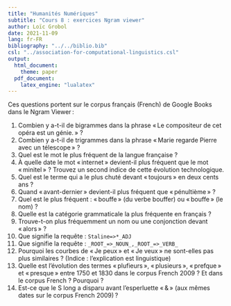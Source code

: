 ```yaml
---
title: "Humanités Numériques"
subtitle: "Cours 8 : exercices Ngram viewer"
author: Loïc Grobol
date: 2021-11-09
lang: fr-FR
bibliography: "../../biblio.bib"
csl: "../association-for-computational-linguistics.csl"
output:
  html_document:
    theme: paper
  pdf_document:
    latex_engine: "lualatex"
---
```


[comment]: <> "LTeX: language=fr"

Ces questions portent sur le corpus français (French) de Google Books dans le Ngram Viewer :

1. Combien y a-t-il de bigrammes dans la phrase « Le compositeur de cet opéra est un génie. » ?
2. Combien y a-t-il de trigrammes dans la phrase « Marie regarde Pierre avec un télescope » ?
3. Quel est le mot le plus fréquent de la langue française ?
4. À quelle date le mot « internet » devient-il plus fréquent que le mot « minitel » ? Trouvez un
   second indice de cette évolution technologique.
5. Quel est le terme qui a le plus chuté devant « toujours » en deux cents ans ?
6. Quand « avant-dernier » devient-il plus fréquent que « pénultième » ?
7. Quel est le plus fréquent : « bouffe » (du verbe bouffer) ou « bouffe » (le nom) ?
8. Quelle est la catégorie grammaticale la plus fréquente en français ?
9. Trouve-t-on plus fréquemment un nom ou une conjonction devant « alors » ?
10. Que signifie la requête : `Staline=>*_ADJ`
11. Que signifie la requête : `_ROOT_=>_NOUN_,_ROOT_=>_VERB_`
12. Pourquoi les courbes de « Je peux » et « Je veux » ne sont-elles pas plus similaires ? (Indice :
    l’explication est linguistique)
13. Quelle est l’évolution des termes « plufieurs », « plusieurs », « prefque » et « presque » entre
    1750 et 1830 dans le corpus French 2009 ? Et dans le corpus French ? Pourquoi ?
14. Est-ce que le S long a disparu avant l’esperluette « & » (aux mêmes dates sur le corpus French
    2009) ?
